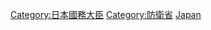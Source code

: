{{catmore|防衛大臣}}
{{seealso|Category:日本防衛廳長官}}
{{Commonscat|Ministers of Defense of Japan}}

[[Category:日本國務大臣|Category:日本國務大臣]]
[[Category:防衛省|Category:防衛省]]
[[Category:國防部長|Japan]]